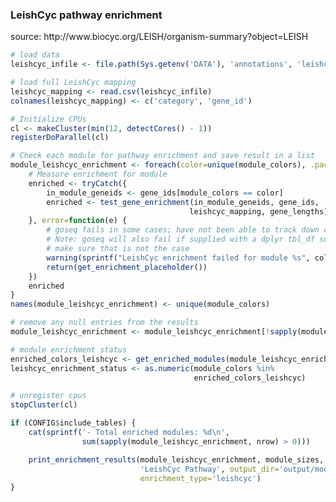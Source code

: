 ### LeishCyc pathway enrichment

source: http://www.biocyc.org/LEISH/organism-summary?object=LEISH

```r
# load data
leishcyc_infile <- file.path(Sys.getenv('DATA'), 'annotations', 'leishcyc', 'LeishCyc_19.5_mapping.csv')

# load full LeishCyc mapping
leishcyc_mapping <- read.csv(leishcyc_infile)
colnames(leishcyc_mapping) <- c('category', 'gene_id')
```

```r
# Initialize CPUs
cl <- makeCluster(min(12, detectCores() - 1))
registerDoParallel(cl)

# Check each module for pathway enrichment and save result in a list
module_leishcyc_enrichment <- foreach(color=unique(module_colors), .packages=c('goseq')) %dopar% {
    # Measure enrichment for module
    enriched <- tryCatch({
        in_module_geneids <- gene_ids[module_colors == color]
        enriched <- test_gene_enrichment(in_module_geneids, gene_ids,
                                        leishcyc_mapping, gene_lengths)
    }, error=function(e) {
        # goseq fails in some cases; have not been able to track down cause yet
        # Note: goseq will also fail if supplied with a dplyr tbl_df so first 
        # make sure that is not the case
        warning(sprintf("LeishCyc enrichment failed for module %s", color))
        return(get_enrichment_placeholder())
    })
    enriched
}
names(module_leishcyc_enrichment) <- unique(module_colors)

# remove any null entries from the results
module_leishcyc_enrichment <- module_leishcyc_enrichment[!sapply(module_leishcyc_enrichment, is.null)]

# module enrichment status
enriched_colors_leishcyc <- get_enriched_modules(module_leishcyc_enrichment)
leishcyc_enrichment_status <- as.numeric(module_colors %in%
                                         enriched_colors_leishcyc)

# unregister cpus
stopCluster(cl)
```

```r
if (CONFIG$include_tables) {
    cat(sprintf('- Total enriched modules: %d\n', 
                sum(sapply(module_leishcyc_enrichment, nrow) > 0)))

    print_enrichment_results(module_leishcyc_enrichment, module_sizes, 
                             'LeishCyc Pathway', output_dir='output/modules',
                             enrichment_type='leishcyc')
}
```

